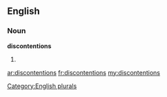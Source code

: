 ==English==

===Noun===
'''discontentions'''

# {{plural of|[[discontention]]}}

[[Category:English plurals]]

[[ar:discontentions]]
[[fr:discontentions]]
[[my:discontentions]]